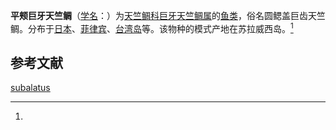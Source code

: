 {{Speciesbox
| name = 平颊巨牙天竺鲷
| status = 
| status_system = 
| image = 
| genus = Cheilodipterus
| species = subalatus
| authority = (Weber, 1909)<ref name='id7250'>{{cite web| url =http://www.bioinfo.cn/db05/BjdwSpecies.php?action=view&id=7250| title =平颊巨牙天竺鲷| work =《中国动物物种编目数据库》| publisher =中国科学院微生物研究所| author =中国科学院动物研究所| accessdate =2009-04-16| deadurl =yes| archiveurl =https://web.archive.org/web/20160305064409/http://www.bioinfo.cn/db05/BjdwSpecies.php?action=view&id=7250| archivedate =2016年3月5日| df =}}</ref>
}}

'''平颊巨牙天竺鲷'''（[[学名|学名]]：{{lang|la|''Cheilodipterus subalatus''}}）为[[天竺鲷科|天竺鲷科]][[巨牙天竺鲷属|巨牙天竺鲷属]]的[[鱼类|鱼类]]，俗名圆鳃盖巨齿天竺鲷。分布于[[日本|日本]]、[[菲律宾|菲律宾]]、[[台湾岛|台湾岛]]等。该物种的模式产地在苏拉威西岛。<ref name='id7250'/>

== 参考文献 ==
{{reflist}}

{{Wikispecies|Cheilodipterus subalatus}}
{{Taxonbar|from=Q11061390}}

[[Category:巨牙天竺鲷属|subalatus]]


{{鲈形目小作品}}